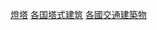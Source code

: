 {{Commonscat|Lighthouses by country}}
{{Categories by country|nocat}}

[[Category:燈塔|]]
[[Category:各国塔式建筑|]]
[[Category:各國交通建築物|]]